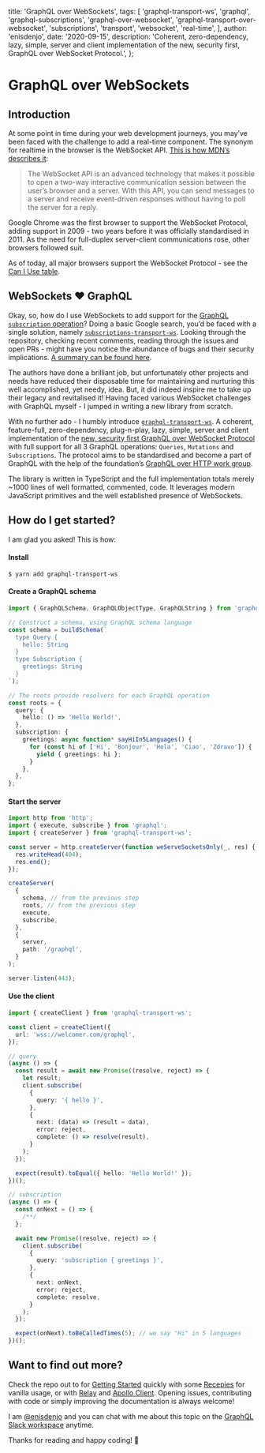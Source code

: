 
  title: 'GraphQL over WebSockets',
  tags: [
    'graphql-transport-ws',
    'graphql',
    'graphql-subscriptions',
    'graphql-over-websocket',
    'graphql-transport-over-websocket',
    'subscriptions',
    'transport',
    'websocket',
    'real-time',
  ],
  author: 'enisdenjo',
  date: '2020-09-15',
  description:
    'Coherent, zero-dependency, lazy, simple, server and client implementation of the new, security first, GraphQL over WebSocket Protocol.',
};


# GraphQL over WebSockets

## Introduction

At some point in time during your web development journeys, you may’ve been faced with the challenge to add a real-time component. The synonym for realtime in the browser is the WebSocket API. [This is how MDN’s describes it](https://developer.mozilla.org/en-US/docs/Web/API/WebSockets_API):

> The WebSocket API is an advanced technology that makes it possible to open a two-way interactive communication session between the user’s browser and a server. With this API, you can send messages to a server and receive event-driven responses without having to poll the server for a reply.

Google Chrome was the first browser to support the WebSocket Protocol, adding support in 2009 - two years before it was officially standardised in 2011. As the need for full-duplex server-client communications rose, other browsers followed suit.

As of today, all major browsers support the WebSocket Protocol - see the [Can I Use table](https://caniuse.com/?search=Web%20Sockets).

## WebSockets ❤️ GraphQL

Okay, so, how do I use WebSockets to add support for the [GraphQL `subscription` operation](https://spec.graphql.org/June2018/#sec-Subscription)? Doing a basic Google search, you’d be faced with a single solution, namely [`subscriptions-transport-ws`](https://github.com/apollographql/subscriptions-transport-ws). Looking through the repository, checking recent comments, reading through the issues and open PRs - might have you notice the abundance of bugs and their security implications. [A summary can be found here](https://github.com/enisdenjo/graphql-transport-ws/issues/3).

The authors have done a brilliant job, but unfortunately other projects and needs have reduced their disposable time for maintaining and nurturing this well accomplished, yet needy, idea. But, it did indeed inspire me to take up their legacy and revitalised it! Having faced various WebSocket challenges with GraphQL myself - I jumped in writing a new library from scratch.

With no further ado - I humbly introduce [`graphql-transport-ws`](https://github.com/enisdenjo/graphql-transport-ws). A coherent, feature-full, zero-dependency, plug-n-play, lazy, simple, server and client implementation of the [new, security first GraphQL over WebSocket Protocol](https://github.com/enisdenjo/graphql-transport-ws/blob/master/PROTOCOL.md) with full support for all 3 GraphQL operations: `Queries`, `Mutations` and `Subscriptions`. The protocol aims to be standardised and become a part of GraphQL with the help of the foundation’s [GraphQL over HTTP work group](https://github.com/graphql/graphql-over-http/pull/140).

The library is written in TypeScript and the full implementation totals merely ~1000 lines of well formatted, commented, code. It leverages modern JavaScript primitives and the well established presence of WebSockets.

## How do I get started?

I am glad you asked! This is how:

#### Install

```shell
$ yarn add graphql-transport-ws
```

#### Create a GraphQL schema

```ts
import { GraphQLSchema, GraphQLObjectType, GraphQLString } from 'graphql';

// Construct a schema, using GraphQL schema language
const schema = buildSchema(`
  type Query {
    hello: String
  }
  type Subscription {
    greetings: String
  }
`);

// The roots provide resolvers for each GraphQL operation
const roots = {
  query: {
    hello: () => 'Hello World!',
  },
  subscription: {
    greetings: async function* sayHiIn5Languages() {
      for (const hi of ['Hi', 'Bonjour', 'Hola', 'Ciao', 'Zdravo']) {
        yield { greetings: hi };
      }
    },
  },
};
```

#### Start the server

```ts
import http from 'http';
import { execute, subscribe } from 'graphql';
import { createServer } from 'graphql-transport-ws';

const server = http.createServer(function weServeSocketsOnly(_, res) {
  res.writeHead(404);
  res.end();
});

createServer(
  {
    schema, // from the previous step
    roots, // from the previous step
    execute,
    subscribe,
  },
  {
    server,
    path: '/graphql',
  }
);

server.listen(443);
```

#### Use the client

```ts
import { createClient } from 'graphql-transport-ws';

const client = createClient({
  url: 'wss://welcomer.com/graphql',
});

// query
(async () => {
  const result = await new Promise((resolve, reject) => {
    let result;
    client.subscribe(
      {
        query: '{ hello }',
      },
      {
        next: (data) => (result = data),
        error: reject,
        complete: () => resolve(result),
      }
    );
  });

  expect(result).toEqual({ hello: 'Hello World!' });
})();

// subscription
(async () => {
  const onNext = () => {
    /**/
  };

  await new Promise((resolve, reject) => {
    client.subscribe(
      {
        query: 'subscription { greetings }',
      },
      {
        next: onNext,
        error: reject,
        complete: resolve,
      }
    );
  });

  expect(onNext).toBeCalledTimes(5); // we say "Hi" in 5 languages
})();
```

## Want to find out more?

Check the repo out to for [Getting Started](https://github.com/enisdenjo/graphql-transport-ws#getting-started) quickly with some [Recepies](https://github.com/enisdenjo/graphql-transport-ws#recipes) for vanilla usage, or with [Relay](https://relay.dev/) and [Apollo Client](https://www.apollographql.com/docs/react/). Opening issues, contributing with code or simply improving the documentation is always welcome!

I am [@enisdenjo](https://github.com/enisdenjo) and you can chat with me about this topic on the [GraphQL Slack workspace](https://graphql.slack.com/) anytime.

Thanks for reading and happy coding! 👋
